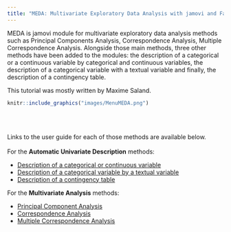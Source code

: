 ---
title: "MEDA: Multivariate Exploratory Data Analysis with jamovi and FactoMineR"
---

MEDA is jamovi module for multivariate exploratory data analysis methods such as Principal Components Analysis, Correspondence Analysis, Multiple Correspondence Analysis. Alongside those main methods, three other methods have been added to the modules: the description of a categorical or a continuous variable by categorical and continuous variables, the description of a categorical variable with a textual variable and finally, the description of a contingency table.

This tutorial was mostly written by Maxime Saland.

<!-- For more information about simple R Markdown websites, please read the documentation at https://bookdown.org/yihui/rmarkdown/rmarkdown-site.html. -->

<!-- Please also note that simple R Markdown sites are _not_ based on **blogdown**. They are probably good for websites with only a few Rmd documents. For larger-scale and more sophisticated websites (such as blogs), you may want to use **blogdown** instead: https://github.com/rstudio/blogdown. -->



```{r MenuMEDA, out.width="80%", fig.align="left", echo=FALSE}
knitr::include_graphics("images/MenuMEDA.png")
```
<br><br />

Links to the user guide for each of those methods are available below.
<br><br />
For the **Automatic Univariate Description** methods:

* [Description of a categorical or continuous variable](catdes.html)
* [Description of a categorical variable by a textual variable](descfreq.html)
* [Description of a contingency table](textual.html)

For the **Multivariate Analysis** methods:

* [Principal Component Analysis](PCA.html)
* [Correspondence Analysis](CA.html)
* [Multiple Correspondence Analysis](MCA.html)
